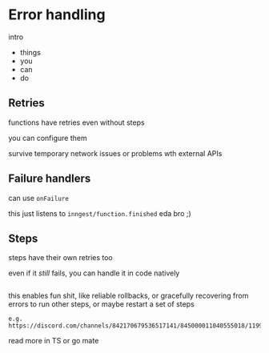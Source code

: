 # Error handling

intro

- things
- you
- can
- do

## Retries

functions have retries even without steps

you can configure them

survive temporary network issues or problems wth external APIs

## Failure handlers

can use `onFailure`

this just listens to `inngest/function.finished`
eda bro ;)

## Steps

steps have their own retries too

even if it _still_ fails, you can handle it in code natively

```tsandgo

```

this enables fun shit, like reliable rollbacks, or gracefully recovering from errors to run other steps, or maybe restart a set of steps

```exampleofloopingtorestartasetofsteps
e.g. https://discord.com/channels/842170679536517141/845000011040555018/1199619305243934750
```

read more in TS or go mate
